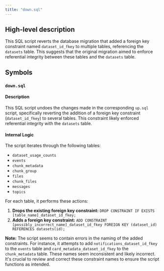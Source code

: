 ```yaml
---
title: "down.sql"
---
```


## High-level description
This SQL script reverts the database migration that added a foreign key constraint named `dataset_id_fkey` to multiple tables, referencing the `datasets` table. This suggests that the original migration aimed to enforce referential integrity between these tables and the `datasets` table.

## Symbols
### `down.sql`
#### Description
This SQL script undoes the changes made in the corresponding `up.sql` script, specifically reverting the addition of a foreign key constraint (`dataset_id_fkey`) to several tables. This constraint likely enforced referential integrity with the `datasets` table.

#### Internal Logic
The script iterates through the following tables:

- `dataset_usage_counts`
- `events`
- `chunk_metadata`
- `chunk_group`
- `files`
- `chunk_files`
- `messages`
- `topics`

For each table, it performs these actions:

1. **Drops the existing foreign key constraint:** `DROP CONSTRAINT IF EXISTS [table_name]_dataset_id_fkey;`
2. **Adds a foreign key constraint:** `ADD CONSTRAINT [possibly_incorrect_name]_dataset_id_fkey FOREIGN KEY (dataset_id) REFERENCES datasets(id);`

**Note:** The script seems to contain errors in the naming of the added constraints. For instance, it attempts to add `notifications_dataset_id_fkey` to the `events` table and `card_metadata_dataset_id_fkey` to the `chunk_metadata` table. These names seem inconsistent and likely incorrect. It's crucial to review and correct these constraint names to ensure the script functions as intended.
